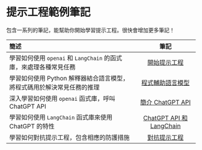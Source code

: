 # 提示工程範例筆記

包含一系列的筆記，能幫助你開始學習提示工程。很快會增加更多筆記！

| 簡述   | 筆記   | 
| :------------ | :---------: | 
|學習如何使用 `openai` 和 `LangChain` 的函式庫，來處理各種常見任務|[開始提示工程](https://github.com/dair-ai/Prompt-Engineering-Guide/blob/main/notebooks/pe-lecture.ipynb)|
|學習如何使用 Python 解釋器結合語言模型，將程式碼用於解決常見任務的推理|[程式輔助語言模型](https://github.com/dair-ai/Prompt-Engineering-Guide/blob/main/notebooks/pe-pal.ipynb)|
|深入學習如何使用 `openai` 函式庫，呼叫 ChatGPT API|[簡介 ChatGPT API](https://github.com/dair-ai/Prompt-Engineering-Guide/blob/main/notebooks/pe-chatgpt-intro.ipynb)|
|學習如何使用 `LangChain` 函式庫來使用 ChatGPT 的特性|[ChatGPT API 和 LangChain](https://github.com/dair-ai/Prompt-Engineering-Guide/blob/main/notebooks/pe-chatgpt-langchain.ipynb)|
|學習如何對抗提示工程，包含相應的防護措施|[對抗提示工程](https://github.com/dair-ai/Prompt-Engineering-Guide/blob/main/notebooks/pe-chatgpt-adversarial.ipynb)|
